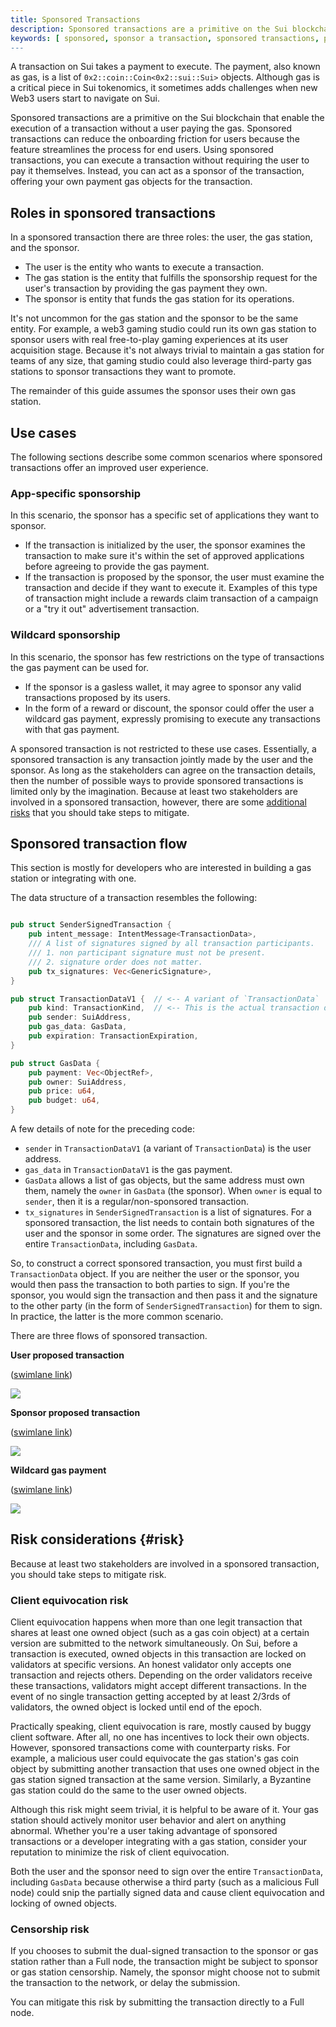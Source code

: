 ```yaml
---
title: Sponsored Transactions
description: Sponsored transactions are a primitive on the Sui blockchain that enable the execution of a transaction where you pay the gas fee for your users transactions.
keywords: [ sponsored, sponsor a transaction, sponsored transactions, pay for a transaction, app-specific sponsorship, wildcard sponsorship, sponsored transaction flow, sponsor an app, sponsor a transaction flow, pay for gas fee, pay another user's gas fee, pay another gas fee ]
---
```


A transaction on Sui takes a payment to execute. The payment, also known as gas, is a list of `0x2::coin::Coin<0x2::sui::Sui>` objects. Although gas is a critical piece in Sui tokenomics, it sometimes adds challenges when new Web3 users start to navigate on Sui.

Sponsored transactions are a primitive on the Sui blockchain that enable the execution of a transaction without a user paying the gas. Sponsored transactions can reduce the onboarding friction for users because the feature streamlines the process for end users. Using sponsored transactions, you can execute a transaction without requiring the user to pay it themselves. Instead, you can act as a sponsor of the transaction, offering your own payment gas objects for the transaction.

## Roles in sponsored transactions

In a sponsored transaction there are three roles: the user, the gas station, and the sponsor.

- The user is the entity who wants to execute a transaction. 
- The gas station is the entity that fulfills the sponsorship request for the user's transaction by providing the gas payment they own.
- The sponsor is entity that funds the gas station for its operations.

It's not uncommon for the gas station and the sponsor to be the same entity. For example, a web3 gaming studio could run its own gas station to sponsor users with real free-to-play gaming experiences at its user acquisition stage. Because it's not always trivial to maintain a gas station for teams of any size, that gaming studio could also leverage third-party gas stations to sponsor transactions they want to promote. 

The remainder of this guide assumes the sponsor uses their own gas station. 

## Use cases

The following sections describe some common scenarios where sponsored transactions offer an improved user experience.

### App-specific sponsorship

In this scenario, the sponsor has a specific set of applications they want to sponsor.

- If the transaction is initialized by the user, the sponsor examines the transaction to make sure it's within the set of approved applications before agreeing to provide the gas payment. 
- If the transaction is proposed by the sponsor, the user must examine the transaction and decide if they want to execute it. Examples of this type of transaction might include a rewards claim transaction of a campaign or a "try it out" advertisement transaction.

### Wildcard sponsorship

In this scenario, the sponsor has few restrictions on the type of transactions the gas payment can be used for.

- If the sponsor is a gasless wallet, it may agree to sponsor any valid transactions proposed by its users.
- In the form of a reward or discount, the sponsor could offer the user a wildcard gas payment, expressly promising to execute any transactions with that gas payment.

A sponsored transaction is not restricted to these use cases. Essentially, a sponsored transaction is any transaction jointly made by the user and the sponsor. As long as the stakeholders can agree on the transaction details, then the number of possible ways to provide sponsored transactions is limited only by the imagination. Because at least two stakeholders are involved in a sponsored transaction, however, there are some [additional risks](#risk) that you should take steps to mitigate.


## Sponsored transaction flow

This section is mostly for developers who are interested in building a gas station or integrating with one.

The data structure of a transaction resembles the following:

```rust

pub struct SenderSignedTransaction {
    pub intent_message: IntentMessage<TransactionData>,
    /// A list of signatures signed by all transaction participants.
    /// 1. non participant signature must not be present.
    /// 2. signature order does not matter.
    pub tx_signatures: Vec<GenericSignature>,
}

pub struct TransactionDataV1 {  // <-- A variant of `TransactionData`
    pub kind: TransactionKind,  // <-- This is the actual transaction details
    pub sender: SuiAddress,
    pub gas_data: GasData,
    pub expiration: TransactionExpiration,
}

pub struct GasData {
    pub payment: Vec<ObjectRef>,
    pub owner: SuiAddress,
    pub price: u64,
    pub budget: u64,
}

```

A few details of note for the preceding code:

- `sender` in `TransactionDataV1` (a variant of `TransactionData`) is the user address.
- `gas_data` in `TransactionDataV1` is the gas payment.
- `GasData` allows a list of gas objects, but the same address must own them, namely the `owner` in `GasData` (the sponsor). When `owner` is equal to `sender`, then it is a regular/non-sponsored transaction.
- `tx_signatures` in `SenderSignedTransaction` is a list of signatures. For a sponsored transaction, the list needs to contain both signatures of the user and the sponsor in some order. The signatures are signed over the entire `TransactionData`, including `GasData`.

So, to construct a correct sponsored transaction, you must first build a `TransactionData` object. If you are neither the user or the sponsor, you would then pass the transaction to both parties to sign. If you're the sponsor, you would sign the transaction and then pass it and the signature to the other party (in the form of `SenderSignedTransaction`) for them to sign. In practice, the latter is the more common scenario. 

There are three flows of sponsored transaction.

**User proposed transaction**

([swimlane link](https://swimlanes.io/d/wAcnOpA_h))

![](https://static.swimlanes.io/b090340af36c8a4af6c36d4479a4d04f.png)

**Sponsor proposed transaction**

([swimlane link](https://swimlanes.io/#ZZE9T8QwDIb3/ApvLIWBsQMSEh8DEkI6mInb+O6itk4VOxInxH8nqe76AVki+X392G+iXnuq4fYGdmNgCRHeYhiDkIP3iCzYqg9syuGg2WmstWZMDYjG1Ora9YCK8G0gn2LoPLt6rb/kQjXLQuwo1rBL/t65SCKLdkD5dJlWwzNKwS4SfY0+YsFt2I9zuTI/047mEuj67pKthjmlHj13ki+CD6EIA56gIfCslFfRHN8zIOgyoQJkB2G/pyhZsefNLKDAiKeBWDczC7YG++d97EQ5264ExB8YNUUyZtpjbmyP1Hbb+cX7H7g0PqW+fw0uf5KkZvAKLmE/deU4K9Iv))

![](https://static.swimlanes.io/d917884a263c494bb6127102d0f64840.png)


**Wildcard gas payment**


([swimlane link](https://static.swimlanes.io/ee3962b3ac3cc5d34f317cecdde125b0.png))

![](https://static.swimlanes.io/ee3962b3ac3cc5d34f317cecdde125b0.png)


## Risk considerations {#risk}

Because at least two stakeholders are involved in a sponsored transaction, you should take steps to mitigate risk.

### Client equivocation risk

Client equivocation happens when more than one legit transaction that shares at least one owned object (such as a gas coin object) at a certain version are submitted to the network simultaneously. On Sui, before a transaction is executed, owned objects in this transaction are locked on validators at specific versions. An honest validator only accepts one transaction and rejects others. Depending on the order validators receive these transactions, validators might accept different transactions. In the event of no single transaction getting accepted by at least 2/3rds of validators, the owned object is locked until end of the epoch.

Practically speaking, client equivocation is rare, mostly caused by buggy client software. After all, no one has incentives to lock their own objects. However, sponsored transactions come with counterparty risks. For example, a malicious user could equivocate the gas station's gas coin object by submitting another transaction that uses one owned object in the gas station signed transaction at the same version. Similarly, a Byzantine gas station could do the same to the user owned objects.

Although this risk might seem trivial, it is helpful to be aware of it. Your gas station should actively monitor user behavior and alert on anything abnormal. Whether you're a user taking advantage of sponsored transactions or a developer integrating with a gas station, consider your reputation to minimize the risk of client equivocation.

Both the user and the sponsor need to sign over the entire `TransactionData`, including `GasData` because otherwise a third party (such as a malicious Full node) could snip the partially signed data and cause client equivocation and locking of owned objects. 

### Censorship risk

If you chooses to submit the dual-signed transaction to the sponsor or gas station rather than a Full node, the transaction might be subject to sponsor or gas station censorship. Namely, the sponsor might choose not to submit the transaction to the network, or delay the submission. 

You can mitigate this risk by submitting the transaction directly to a Full node.
